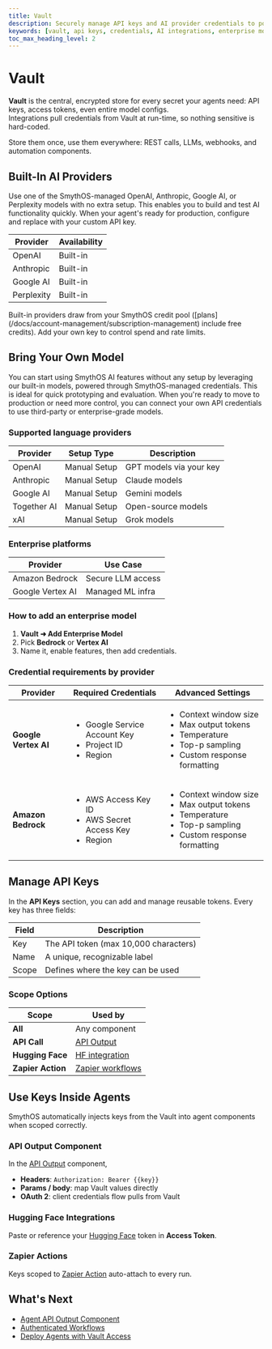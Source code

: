```yaml
---
title: Vault
description: Securely manage API keys and AI provider credentials to power your agents in SmythOS.
keywords: [vault, api keys, credentials, AI integrations, enterprise models, secure access]
toc_max_heading_level: 2
---
```


# Vault

**Vault** is the central, encrypted store for every secret your agents need: API keys, access tokens, even entire model configs.  
Integrations pull credentials from Vault at run-time, so nothing sensitive is hard-coded.

<InfoCallout title="Why centralize secrets with the Vault?">
Store them once, use them everywhere: REST calls, LLMs, webhooks, and automation components.
</InfoCallout>

<Spacer size="md" />

## Built-In AI Providers

Use one of the SmythOS-managed OpenAI, Anthropic, Google AI, or Perplexity models with no extra setup. This enables you to build and test AI functionality quickly. When your agent's ready for production, configure and replace with your custom API key.

| Provider     | Availability        |
|--------------|---------------------|
| OpenAI       | Built-in            | 
| Anthropic    | Built-in            | 
| Google AI    | Built-in            |
| Perplexity   | Built-in            | 

<WarningCallout title="Credit usage">
Built-in providers draw from your SmythOS credit pool ([plans](/docs/account-management/subscription-management) include free credits).  
Add your own key to control spend and rate limits.
</WarningCallout>

## Bring Your Own Model

You can start using SmythOS AI features without any setup by leveraging our built-in models, powered through SmythOS-managed credentials. This is ideal for quick prototyping and evaluation. When you're ready to move to production or need more control, you can connect your own API credentials to use third-party or enterprise-grade models.

### Supported language providers

| Provider     | Setup Type          | Description                |
|--------------|---------------------|----------------------------|
| OpenAI       | Manual Setup        | GPT models via your key    |
| Anthropic    | Manual Setup        | Claude models              |
| Google AI    | Manual Setup        | Gemini models              |
| Together AI  | Manual Setup        | Open-source models         |
| xAI          | Manual Setup        | Grok models                |

### Enterprise platforms

| Provider         | Use Case         |
|------------------|------------------|
| Amazon Bedrock   | Secure LLM access| 
| Google Vertex AI | Managed ML infra |

<Spacer size="md" />

### How to add an enterprise model

1. **Vault ➜ Add Enterprise Model**  
2. Pick **Bedrock** or **Vertex AI**  
3. Name it, enable features, then add credentials.

### Credential requirements by provider

| Provider          | Required Credentials | Advanced Settings |
| ----------------- | -------------------- | ----------------- |
| **Google Vertex AI** | <ul><li>Google Service Account Key</li><li>Project ID</li><li>Region</li></ul> | <ul><li>Context window size</li><li>Max output tokens</li><li>Temperature</li><li>Top-p sampling</li><li>Custom response formatting</li></ul> |
| **Amazon Bedrock**   | <ul><li>AWS Access Key ID</li><li>AWS Secret Access Key</li><li>Region</li></ul> | <ul><li>Context window size</li><li>Max output tokens</li><li>Temperature</li><li>Top-p sampling</li><li>Custom response formatting</li></ul> |

<Arcade src="https://demo.arcade.software/IW2DEAFY3PcEM8w2IYpF?embed&embed_mobile=tab&embed_desktop=inline&show_copy_link=true" title="Add You Own Model Keys | SmythOS" />

<Spacer size="md" />

## Manage API Keys

In the **API Keys** section, you can add and manage reusable tokens.
Every key has three fields:

| Field     | Description                             |
|-----------|-----------------------------------------|
| Key       | The API token (max 10,000 characters)   |
| Name      | A unique, recognizable label            |
| Scope     | Defines where the key can be used       |

### Scope Options

| Scope | Used by |
| ----- | ------- |
| **All** | Any component |
| **API Call** | [API Output](/docs/agent-studio/components/base/api-output) |
| **Hugging Face** | [HF integration](/docs/agent-studio/integrations/hugging-face-integration) |
| **Zapier Action** | [Zapier workflows](/docs/agent-studio/integrations/zapier-integration) |

<Arcade src="https://demo.arcade.software/EZp8e9I4OdnZST40yW38?embed&embed_mobile=tab&embed_desktop=inline&show_copy_link=true" title="Manage Keys in the Vault | SmythOS" />

<Spacer size="md" />

## Use Keys Inside Agents
SmythOS automatically injects keys from the Vault into agent components when scoped correctly.

### API Output Component

In the [API Output](/docs/agent-studio/components/base/api-output) component, 
* **Headers**: `Authorization: Bearer {{key}}`  
* **Params / body**: map Vault values directly  
* **OAuth 2**: client credentials flow pulls from Vault

### Hugging Face Integrations

Paste or reference your [Hugging Face](/docs/agent-studio/integrations/hugging-face-integration) token in **Access Token**.

### Zapier Actions

Keys scoped to [Zapier Action](/docs/agent-studio/integrations/zapier-integration) auto-attach to every run.

<Spacer size="md" />

## What's Next

- [Agent API Output Component](/docs/agent-studio/components/base/api-output)  
- [Authenticated Workflows](/docs/agent-studio/manage-agents/authentication)  
- [Deploy Agents with Vault Access](/docs/agent-deployments/overview)

